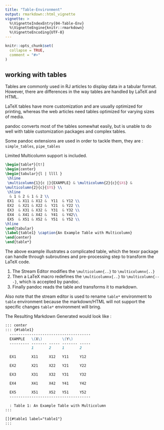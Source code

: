 ```yaml
---
title: "Table-Environment"
output: rmarkdown::html_vignette
vignette: >
  %\VignetteIndexEntry{04-Table-Env}
  %\VignetteEngine{knitr::rmarkdown}
  %\VignetteEncoding{UTF-8}
---
```


```r
knitr::opts_chunk$set(
  collapse = TRUE,
  comment = "#>"
)
```

## working with tables


Tables are commonly used in RJ articles to display data in a tabular format. However, there are differences in the way tables are handled by LaTeX and HTML. 

LaTeX tables have more customization and are usually optimized for printing, whereas the web articles need tables optimized for varying sizes of media. 

pandoc converts most of the tables somewhat easily, but is unable to do well with table customization packages and complex tables.

Some pandoc extensions are used in order to tackle them, they are : `simple_tables`, `pipe_tables`

Limited Multicolumn support is included.
```latex
\begin{table*}[t!]
\begin{center}
\begin{tabular}{l | llll }
 \hline
 \multicolumn{1}{c |}{EXAMPLE} & \multicolumn{2}{c}{$X$} &
\multicolumn{2}{c}{$Y$} \\
 \hline
  & 1 & 2 & 1 & 2 \\
 EX1  & X11 & X12 &  Y11  & Y12 \\
 EX2  & X21 & X22 &  Y21  & Y22 \\
 EX3  & X31 & X32 &  Y31  & Y32 \\
 EX4  & X41 & X42 &  Y41  & Y42\\
 EX5  & X51 & X52 &  Y51  & Y52 \\
\hline
\end{tabular}
\label{table1} \caption{An Example Table with Multicolumn}
\end{center}
\end{table*}
```
The above example illustrates a complicated table, which the texor package can handle through subroutines and pre-processing step to transform the LaTeX code.

1. The Stream Editor modifies the `\multicolumn{..}` to `\multicolumnx{..}`
2. Then a LaTeX macro redefines the `\multicolumnx{..}` to `\multicolumn{---}`, which is accepted by pandoc.
3. Finally pandoc reads the table and transforms it to markdown.


Also note that the stream editor is used to rename `table*` environment to `table` environment because the markdown/HTML will not support the specific changes `table*` environment will bring.

The Resulting Markdown Generated would look like :

```markdown
::: center
::: {#table1}
  -------------------------------------
  EXAMPLE   \(X\)         \(Y\)   
  --------- ------- ----- ------- -----
            1       2     1       2

  EX1       X11     X12   Y11     Y12

  EX2       X21     X22   Y21     Y22

  EX3       X31     X32   Y31     Y32

  EX4       X41     X42   Y41     Y42

  EX5       X51     X52   Y51     Y52
  -------------------------------------

  : Table 1: An Example Table with Multicolumn
:::

[]{#table1 label="table1"}
:::
```
